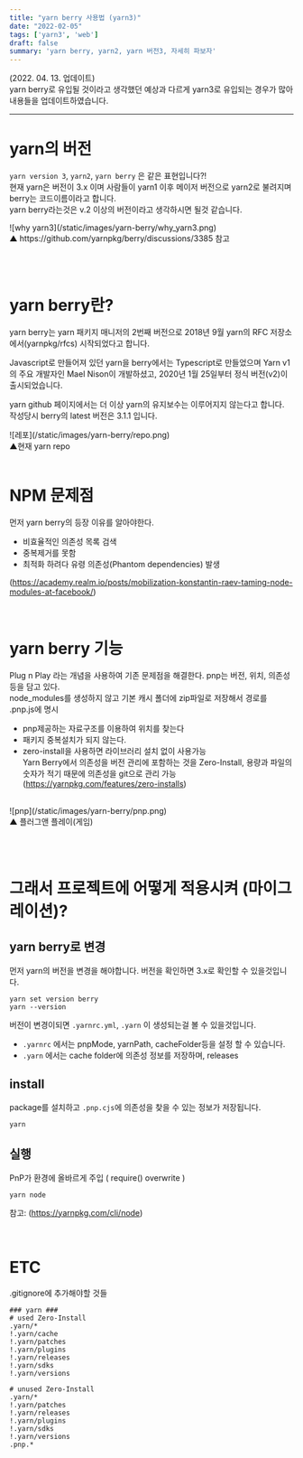 ```yaml
---
title: "yarn berry 사용법 (yarn3)"
date: "2022-02-05"
tags: ['yarn3', 'web']
draft: false
summary: 'yarn berry, yarn2, yarn 버전3, 자세히 파보자'
---
```


(2022. 04. 13. 업데이트) <br/>
yarn berry로 유입될 것이라고 생각했던 예상과 다르게 yarn3로 유입되는 경우가 많아
내용들을 업데이트하였습니다.

---

# yarn의 버전

`yarn version 3`, `yarn2`, `yarn berry` 은 같은 표현입니다?! <br/>
현재 yarn은 버전이 3.x 이며 사람들이 yarn1 이후 메이저 버전으로 yarn2로 불려지며 berry는 코드이름이라고 합니다. <br/>
yarn berry라는것은 v.2 이상의 버전이라고 생각하시면 될것 같습니다.

<div className="flex flex-col items-center flex-wrap -mx-2 overflow-hidden xl:-mx-2">
  <div className="my-1 px-2 w-1/4 overflow-hidden xl:my-1 xl:px-2 xl:w-1/4">
    ![why yarn3](/static/images/yarn-berry/why_yarn3.png)
  </div>
  <span>▲ https://github.com/yarnpkg/berry/discussions/3385 참고</span>
</div>

<br/><br/>

# yarn berry란?
yarn berry는 yarn 패키지 매니저의 2번째 버전으로
2018년 9월 yarn의 RFC 저장소에서(yarnpkg/rfcs) 시작되었다고 합니다.

Javascript로 만들어져 있던 yarn을 berry에서는 Typescript로 만들었으며
Yarn v1의 주요 개발자인 Mael Nison이 개발하셨고, 2020년 1월 25일부터 정식 버전(v2)이 출시되었습니다. <br/>

yarn github 페이지에서는 더 이상 yarn의 유지보수는 이루어지지 않는다고 합니다.
작성당시 berry의 latest 버전은 3.1.1 입니다.

<div className="flex flex-col items-center flex-wrap -mx-2 overflow-hidden xl:-mx-2">
  <div className="my-1 px-2 w-1/4 overflow-hidden xl:my-1 xl:px-2 xl:w-1/4">
    ![레포](/static/images/yarn-berry/repo.png)
  </div>
  <span>▲현재 yarn repo</span>
</div>

<br/>

# NPM 문제점
먼저 yarn berry의 등장 이유를 알아야한다.

- 비효율적인 의존성 목록 검색
- 중복제거를 못함
- 최적화 하려다 유령 의존성(Phantom dependencies) 발생

(https://academy.realm.io/posts/mobilization-konstantin-raev-taming-node-modules-at-facebook/)

<br/>

# yarn berry 기능
Plug n Play 라는 개념을 사용하여 기존 문제점을 해결한다. pnp는 버전, 위치, 의존성 등을 담고 있다.  
node_modules를 생성하지 않고 기본 캐시 폴더에 zip파일로 저장해서 경로를 .pnp.js에 명시

- pnp제공하는 자료구조를 이용하여 위치를 찾는다
- 패키지 중복설치가 되지 않는다.
- zero-install을 사용하면 라이브러리 설치 없이 사용가능 <br/>
  Yarn Berry에서 의존성을 버전 관리에 포함하는 것을 Zero-Install, 용량과 파일의 숫자가 적기 때문에 의존성을 git으로 관리 가능 
  (https://yarnpkg.com/features/zero-installs)

<br/>

<div className="flex flex-col items-center flex-wrap -mx-2 overflow-hidden xl:-mx-2">
  <div className="my-1 px-2 w-1/4 overflow-hidden xl:my-1 xl:px-2 xl:w-1/4">
    ![pnp](/static/images/yarn-berry/pnp.png)
  </div>
  <span>▲ 플러그앤 플레이(게임)</span>
</div>

<br/><br/>


# 그래서 프로젝트에 어떻게 적용시켜 (마이그레이션)?

## yarn berry로 변경
먼저 yarn의 버전을 변경을 해야합니다. 버전을 확인하면 3.x로 확인할 수 있을것입니다.
```node
yarn set version berry
yarn --version
```

버전이 변경이되면 `.yarnrc.yml`, `.yarn` 이 생성되는걸 볼 수 있을것입니다.
- `.yarnrc` 에서는 pnpMode, yarnPath, cacheFolder등을 설정 할 수 있습니다.
- `.yarn` 에서는 cache folder에 의존성 정보를 저장하며, releases 

## install
package를 설치하고 `.pnp.cjs`에 의존성을 찾을 수 있는 정보가 저장됩니다.
```node
yarn
```

## 실행
PnP가 환경에 올바르게 주입 ( require() overwrite )

```node
yarn node
```

참고: (https://yarnpkg.com/cli/node)

<br/>

# ETC
.gitignore에 추가해야할 것들
```node
### yarn ###
# used Zero-Install
.yarn/*
!.yarn/cache
!.yarn/patches
!.yarn/plugins
!.yarn/releases
!.yarn/sdks
!.yarn/versions

# unused Zero-Install
.yarn/*
!.yarn/patches
!.yarn/releases
!.yarn/plugins
!.yarn/sdks
!.yarn/versions
.pnp.*
```
